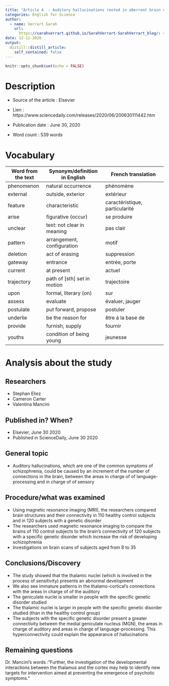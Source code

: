 ```yaml
---
title: "Article 4  : Auditory hallucinations rooted in aberrant brain connectivity"
categories: English for Science
author:
  - name: Verrart Sarah
    url:
      https://sarahverrart.github.io/SarahVerrart-SarahVerrart_blog/: {}
date: 12-12-2020
output:
  distill::distill_article:
    self_contained: false
---
```


```r
knitr::opts_chunk$set(echo = FALSE)
```

# Description

  - Source of the article : Elsevier
  
  - Lien : https://www.sciencedaily.com/releases/2020/06/200630111442.htm
  
  - Publication date : June 30, 2020
  
  - Word count : 539 words
  
# Vocabulary 
  
| Word from the text | Synonym/definition in English | French translation             |
|--------------------|-------------------------------|--------------------------------|
| phenomenon         | natural occurrence            | phénomène                      |
| external           | outside, exterior             | extérieur                      |
| feature            | characteristic                | caractéristique, particularité |
| arise              | figurative (occur)            | se produire                    |
| unclear            | text: not clear in meaning    | pas clair                      |
| pattern            | arrangement, configuration    | motif                          |
| deletion           | act of erasing                | suppression                    |
| gateway            | entrance                      | entrée, porte                  |
| current            | at present                    | actuel                         |
| trajectory         | path of [sth] set in motion   | trajectoire                    |
| upon               | formal, literary (on)         | sur                            |
| assess             | evaluate                      | évaluer, jauger                |
| postulate          | put forward, propose          | postuler                       |
| underlie           | be the reason for             | être à la base de              |
| provide            | furnish, supply               | fournir                        |
| youths             | condition of being young      | jeunesse                       

# Analysis about the study

## Researchers

- Stephan Eliez
- Cameron Carter
- Valentina Mancini

## Published in? When?

- Elsevier, June 30 2020
- Published in ScienceDaily, June 30 2020

## General topic

- Auditory hallucinations, which are one of the common symptoms of schizophrenia, could be caused by an increment of the number of connections in the brain, between the areas in charge of of language-processing and in charge of of sensory 

## Procedure/what was examined

- Using magnetic resonance imaging (MRI), the researchers compared brain structures and their connectivity in 110 healthy control subjects and in 120 subjects with a genetic disorder
- The researchers used magnetic resonance imaging to compare the brains of 110 control subjects to the brain's connectivity of 120 subjects with a specific genetic disorder which increase the risk of developing schizophrenia 
- Investigations on brain scans of subjects aged from 8 to 35

## Conclusions/Discovery

- The study showed that the thalamic nuclei (which is involved in the process of sensitivity) presents an abnormal development 
- We also see immature patterns in the thalamo-cortical's connections with the areas in charge of of the auditory 
- The geniculate nuclei is smaller in people with the specific genetic disorder studied
- The thalamic nuclei is larger in people with the specific genetic disorder studied (than in the healthy control group)
- The subjects with the specific genetic disorder present a greater connectivity between the  medial geniculate nucleus (MGN), the areas in charge of auditory and areas in charge of language-processing. This hyperconnectivity could explain the appearance of hallucinations 

## Remaining questions

Dr. Mancini's words :"Further, the investigation of the developmental interactions between the thalamus and the cortex may help to identify new targets for intervention aimed at preventing the emergence of psychotic symptoms." 
